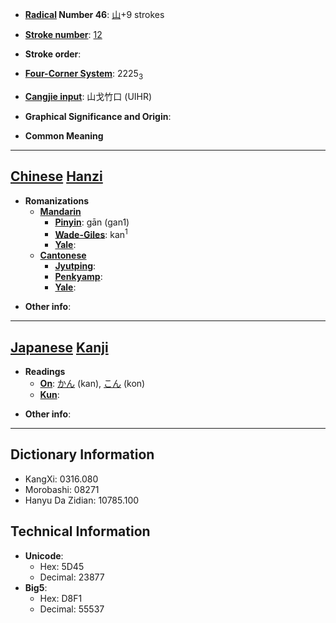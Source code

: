 * '''[[Wiktionary:Chinese radical index| Radical]] Number 46''': [[Wiktionary:Chinese radical index 山|山]]+9 strokes

* '''[[Wiktionary:Chinese total strokes index|Stroke number]]''': [[Wiktionary:Chinese total strokes index 12|12]]

* '''Stroke order''': 

* '''[[Wiktionary:Chinese four corner index|Four-Corner System]]''': 2225<sub>3</sub>

* '''[[Wiktionary:Chinese Cangjie index|Cangjie input]]''': 山戈竹口 (UIHR)

* '''Graphical Significance and Origin''': 

* '''Common Meaning'''

----

== [[Chinese]] [[Hanzi]] ==

* '''Romanizations'''
** '''[[Mandarin]]'''
*** '''[[Pinyin]]''': gān (gan1)
*** '''[[Wade-Giles]]''': kan<sup>1</sup>
*** '''[[Yale]]''': 
** '''[[Cantonese]]'''
*** '''[[Jyutping]]''':
*** '''[[Penkyamp]]''': 
*** '''[[Yale]]''': 

* '''Other info''': 

----

== [[Japanese]] [[Kanji]] ==

* '''Readings'''
** '''[[On]]''': [[かん]] (kan), [[こん]] (kon)
** '''[[Kun]]''': 

* '''Other info''':  

----

== Dictionary Information ==

* KangXi: 0316.080
* Morobashi: 08271
* Hanyu Da Zidian: 10785.100

== Technical Information ==

* '''Unicode''':
** Hex: 5D45
** Decimal: 23877
* '''Big5''':
** Hex: D8F1
** Decimal: 55537